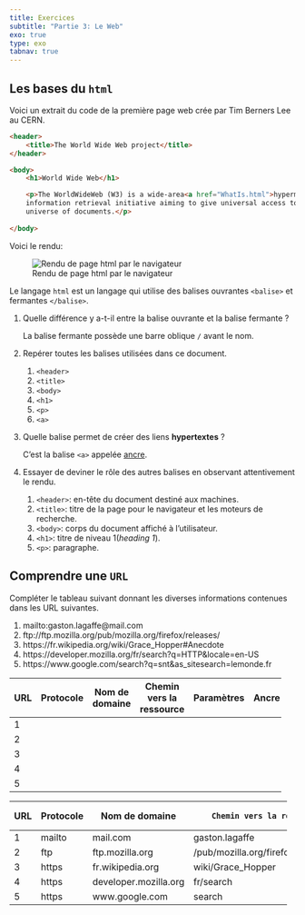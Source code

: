 ```yaml
---
title: Exercices
subtitle: "Partie 3: Le Web"
exo: true
type: exo
tabnav: true
---
```

## Les bases du `html`

Voici un extrait du code de la première page web crée par Tim Berners Lee au CERN.

```html
<header>
    <title>The World Wide Web project</title>
</header>

<body>
    <h1>World Wide Web</h1>

    <p>The WorldWideWeb (W3) is a wide-area<a href="WhatIs.html">hypermedia</a>
    information retrieval initiative aiming to give universal access to a large
    universe of documents.</p>
    
</body>
```

Voici le rendu:

![Rendu de page html par le navigateur](../../images/exo-html-1.png)

Le langage `html` est un langage qui utilise des balises ouvrantes `<balise>` et fermantes
`</balise>`.

1. Quelle différence y a-t-il entre la balise ouvrante et la balise fermante ?

   ::: correction
   
   La balise fermante possède une barre oblique `/` avant le nom.
   
   :::

2. Repérer toutes les balises utilisées dans ce document.

   ::: correction
   
   1. `<header>`
   2. `<title>`
   3. `<body>`
   4. `<h1>`
   5. `<p>`
   6. `<a>`
   
   :::

3. Quelle balise permet de créer des liens **hypertextes** ?

   ::: correction
   
   C'est la balise `<a>` appelée [ancre](https://developer.mozilla.org/fr/docs/Web/HTML/Element/a).
   
   :::
   
4. Essayer de deviner le rôle des autres balises en observant attentivement le rendu.

   ::: correction
   
   1. `<header>`: en-tête du document destiné aux machines.
   2. `<title>`: titre de la page pour le navigateur et les moteurs de recherche.
   3. `<body>`: corps du document affiché à l'utilisateur.
   4. `<h1>`: titre de niveau 1(_heading 1_).
   5. `<p>`: paragraphe.
   
   :::

## Comprendre une `URL`

Compléter le tableau suivant donnant les diverses informations contenues dans les URL suivantes.

1. mailto:gaston.lagaffe@mail.com
2. ftp://ftp.mozilla.org/pub/mozilla.org/firefox/releases/
3. https://fr.wikipedia.org/wiki/Grace_Hopper#Anecdote
4. https://developer.mozilla.org/fr/search?q=HTTP&locale=en-US
5. https://www.google.com/search?q=snt&as_sitesearch=lemonde.fr


+-----+-----------+----------------+--------------------------+------------+-------+
| URL | Protocole | Nom de domaine | Chemin vers la ressource | Paramètres | Ancre |
+=====+===========+================+==========================+============+=======+
| 1   |           |                |                          |            |       |
+-----+-----------+----------------+--------------------------+------------+-------+
| 2   |           |                |                          |            |       |
+-----+-----------+----------------+--------------------------+------------+-------+
| 3   |           |                |                          |            |       |
+-----+-----------+----------------+--------------------------+------------+-------+
| 4   |           |                |                          |            |       |
+-----+-----------+----------------+--------------------------+------------+-------+
| 5   |           |                |                          |            |       |
+-----+-----------+----------------+--------------------------+------------+-------+

::: correction

+-----+-----------+-----------------------+------------------------------------+--------------------------------+-----------+
| URL | Protocole |    Nom de domaine     |      Chemin vers la ressource      |           Paramètres           |   Ancre   |
+=====+===========+=======================+====================================+================================+===========+
| 1   | mailto    | mail.com              | gaston.lagaffe                     |                                |           |
+-----+-----------+-----------------------+------------------------------------+--------------------------------+-----------+
| 2   | ftp       | ftp.mozilla.org       | /pub/mozilla.org/firefox/releases/ |                                |           |
+-----+-----------+-----------------------+------------------------------------+--------------------------------+-----------+
| 3   | https     | fr.wikipedia.org      | wiki/Grace_Hopper                  |                                | #Anecdote |
+-----+-----------+-----------------------+------------------------------------+--------------------------------+-----------+
| 4   | https     | developer.mozilla.org | fr/search                          | q=HTTP&locale=en-US            |           |
+-----+-----------+-----------------------+------------------------------------+--------------------------------+-----------+
| 5   | https     | www.google.com        | search                             | q=snt&as_sitesearch=lemonde.fr |           |
+-----+-----------+-----------------------+------------------------------------+--------------------------------+-----------+

:::
